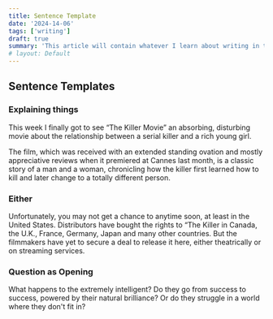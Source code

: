 ```yaml
---
title: Sentence Template
date: '2024-14-06'
tags: ['writing']
draft: true
summary: 'This article will contain whatever I learn about writing in the process of making this blog.'
# layout: Default
---
```


## Sentence Templates

### Explaining things

This week I finally got to see “The Killer Movie” an absorbing, disturbing movie about the relationship between a serial killer and a rich young girl.

The film, which was received with an extended standing ovation and mostly appreciative reviews when it premiered at Cannes last month, is a classic story of a man and a woman, chronicling how the killer first learned how to kill and later change to a totally different person.

### Either

Unfortunately, you may not get a chance to anytime soon, at least in the United States. Distributors have bought the rights to “The Killer in Canada, the U.K., France, Germany, Japan and many other countries. But the filmmakers have yet to secure a deal to release it here, either theatrically or on streaming services.

### Question as Opening

What happens to the extremely intelligent? Do they go from success to success, powered by their natural brilliance? Or do they struggle in a world where they don't fit in?
